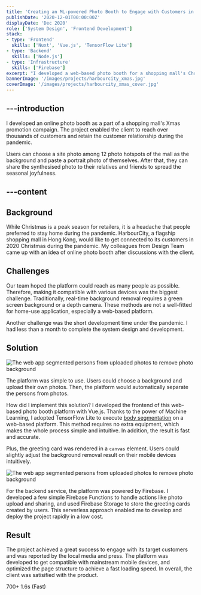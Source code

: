 ```yaml
---
title: 'Creating an ML-powered Photo Booth to Engage with Customers in Christmas'
publishDate: '2020-12-01T00:00:00Z'
displayDate: 'Dec 2020'
role: ['System Design', 'Frontend Development']
stack:
- type: 'Frontend'
  skills: ['Nuxt', 'Vue.js', 'TensorFlow Lite']
- type: 'Backend'
  skills: ['Node.js']
- type: 'Infrastructure'
  skills: ['Firebase']
excerpt: "I developed a web-based photo booth for a shopping mall's Christmas campaign in 2020. The site was powered by a machine learning solution to execute a real-time background removal process on mobile devices."
bannerImage: '/images/projects/harbourcity_xmas.jpg'
coverImage: '/images/projects/harbourcity_xmas_cover.jpg'
---
```


---introduction
---
I developed an online photo booth as a part of a shopping mall's Xmas promotion campaign. The project enabled the client to reach over thousands of customers and retain the customer relationship during the pandemic.

Users can choose a site photo among 12 photo hotspots of the mall as the background and paste a portrait photo of themselves. After that, they can share the synthesised photo to their relatives and friends to spread the seasonal joyfulness.

---content
---
## Background
While Christmas is a peak season for retailers, it is a headache that people preferred to stay home during the pandemic. HarbourCity, a flagship shopping mall in Hong Kong, would like to get connected to its customers in 2020 Christmas during the pandemic. My colleagues from Design Team came up with an idea of online photo booth after discussions with the client.

## Challenges
Our team hoped the platform could reach as many people as possible. Therefore, making it compatible with various devices was the biggest challenge. Traditionally, real-time background removal requires a green screen background or a depth camera. These methods are not a well-fitted for home-use application, especially a web-based platform.

Another challenge was the short development time under the pandemic. I had less than a month to complete the system design and development.

## Solution
<Image src="/images/projects/harbourcity_xmas_flow.jpg" alt="The web app segmented persons from uploaded photos to remove photo background" caption="Flow of the Photo Booth" />

The platform was simple to use. Users could choose a background and upload their own photos. Then, the platform would automatically separate the persons from photos.

How did I implement this solution? I developed the frontend of this web-based photo booth platform with Vue.js. Thanks to the power of Machine Learning, I adopted TensorFlow Lite to execute [body segmentation](https://blog.tensorflow.org/2022/01/body-segmentation.html) on a web-based platform. This method requires no extra equipment, which makes the whole process simple and intuitive. In addition, the result is fast and accurate.

Plus, the greeting card was rendered in a `canvas` element. Users could slightly adjust the background removal result on their mobile devices intuitively.

<Image src="/images/projects/harbourcity_xmas_segment.jpg" alt="The web app segmented persons from uploaded photos to remove photo background" caption="Process of Person Segmentation" />

For the backend service, the platform was powered by Firebase. I developed a few simple Firebase Functions to handle actions like photo upload and sharing, and used Firebase Storage to store the greeting cards created by users. This serverless approach enabled me to develop and deploy the project rapidly in a low cost.

## Result
The project achieved a great success to engage with its target customers and was reported by the local media and press. The platform was developed to get compatible with mainstream mobile devices, and optimized the page structure to achieve a fast loading speed. In overall, the client was satisified with the product.

<Stats>
    <StatItem label="Digital greeting cards created">700+</StatItem>
    <StatItem label="Google Speed Index">1.6s <span className="text-lg">(Fast)</span></StatItem>
</Stats>